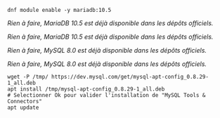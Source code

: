 
<Tabs groupId="database-sync">

<TabItem value="MariaDB" label="MariaDB">

<Tabs groupId="sync">

<TabItem value="Alma / RHEL / Oracle Linux 8" label="Alma / RHEL / Oracle Linux 8">

```shell
dnf module enable -y mariadb:10.5
```

</TabItem>
<TabItem value="Alma / RHEL / Oracle Linux 9" label="Alma / RHEL / Oracle Linux 9">

*Rien à faire, MariaDB 10.5 est déjà disponible dans les dépôts officiels.*

</TabItem>
<TabItem value="Debian 11 & 12" label="Debian 11 & 12">

*Rien à faire, MariaDB 10.5 est déjà disponible dans les dépôts officiels.*

</TabItem>
</Tabs>

</TabItem>
<TabItem value="MySQL" label="MySQL">

<Tabs groupId="sync">

<TabItem value="Alma / RHEL / Oracle Linux 8" label="Alma / RHEL / Oracle Linux 8">

*Rien à faire, MySQL 8.0 est déjà disponible dans les dépôts officiels.*

</TabItem>
<TabItem value="Alma / RHEL / Oracle Linux 9" label="Alma / RHEL / Oracle Linux 9">

*Rien à faire, MySQL 8.0 est déjà disponible dans les dépôts officiels.*

</TabItem>
<TabItem value="Debian 11 & 12" label="Debian 11 & 12">

```shell
wget -P /tmp/ https://dev.mysql.com/get/mysql-apt-config_0.8.29-1_all.deb
apt install /tmp/mysql-apt-config_0.8.29-1_all.deb
# Selectionner Ok pour valider l'installation de "MySQL Tools & Connectors"
apt update
```

</TabItem>
</Tabs>

</TabItem>
</Tabs>